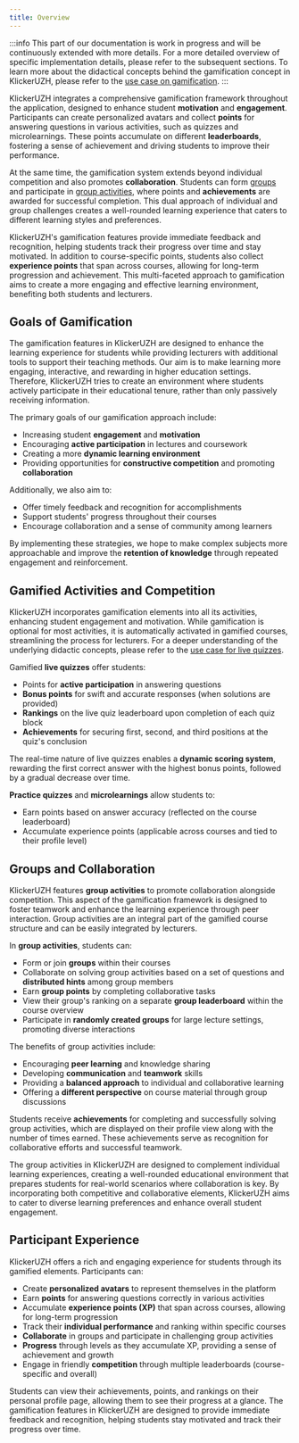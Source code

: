 ```yaml
---
title: Overview
---
```


:::info
This part of our documentation is work in progress and will be continuously extended with more details. For a more detailed overview of specific implementation details, please refer to the subsequent sections. To learn more about the didactical concepts behind the gamification concept in KlickerUZH, please refer to the [use case on gamification](/use_cases/gamification/).
:::

KlickerUZH integrates a comprehensive gamification framework throughout the application, designed to enhance student **motivation** and **engagement**. Participants can create personalized avatars and collect **points** for answering questions in various activities, such as quizzes and microlearnings. These points accumulate on different **leaderboards**, fostering a sense of achievement and driving students to improve their performance.

At the same time, the gamification system extends beyond individual competition and also promotes **collaboration**. Students can form [groups](/student_tutorials/groups_activities/) and participate in [group activities](/tutorials/group_activity/), where points and **achievements** are awarded for successful completion. This dual approach of individual and group challenges creates a well-rounded learning experience that caters to different learning styles and preferences.

KlickerUZH's gamification features provide immediate feedback and recognition, helping students track their progress over time and stay motivated. In addition to course-specific points, students also collect **experience points** that span across courses, allowing for long-term progression and achievement. This multi-faceted approach to gamification aims to create a more engaging and effective learning environment, benefiting both students and lecturers.

## Goals of Gamification

The gamification features in KlickerUZH are designed to enhance the learning experience for students while providing lecturers with additional tools to support their teaching methods. Our aim is to make learning more engaging, interactive, and rewarding in higher education settings. Therefore, KlickerUZH tries to create an environment where students actively participate in their educational tenure, rather than only passively receiving information.

The primary goals of our gamification approach include:

- Increasing student **engagement** and **motivation**
- Encouraging **active participation** in lectures and coursework
- Creating a more **dynamic learning environment**
- Providing opportunities for **constructive competition** and promoting **collaboration**

Additionally, we also aim to:

- Offer timely feedback and recognition for accomplishments
- Support students' progress throughout their courses
- Encourage collaboration and a sense of community among learners

By implementing these strategies, we hope to make complex subjects more approachable and improve the **retention of knowledge** through repeated engagement and reinforcement.

## Gamified Activities and Competition

KlickerUZH incorporates gamification elements into all its activities, enhancing student engagement and motivation. While gamification is optional for most activities, it is automatically activated in gamified courses, streamlining the process for lecturers. For a deeper understanding of the underlying didactic concepts, please refer to the [use case for live quizzes](/use_cases/live_quiz/).

Gamified **live quizzes** offer students:

- Points for **active participation** in answering questions
- **Bonus points** for swift and accurate responses (when solutions are provided)
- **Rankings** on the live quiz leaderboard upon completion of each quiz block
- **Achievements** for securing first, second, and third positions at the quiz's conclusion

The real-time nature of live quizzes enables a **dynamic scoring system**, rewarding the first correct answer with the highest bonus points, followed by a gradual decrease over time.

**Practice quizzes** and **microlearnings** allow students to:

- Earn points based on answer accuracy (reflected on the course leaderboard)
- Accumulate experience points (applicable across courses and tied to their profile level)

## Groups and Collaboration

KlickerUZH features **group activities** to promote collaboration alongside competition. This aspect of the gamification framework is designed to foster teamwork and enhance the learning experience through peer interaction. Group activities are an integral part of the gamified course structure and can be easily integrated by lecturers.

In **group activities**, students can:

- Form or join **groups** within their courses
- Collaborate on solving group activities based on a set of questions and **distributed hints** among group members
- Earn **group points** by completing collaborative tasks
- View their group's ranking on a separate **group leaderboard** within the course overview
- Participate in **randomly created groups** for large lecture settings, promoting diverse interactions

The benefits of group activities include:

- Encouraging **peer learning** and knowledge sharing
- Developing **communication** and **teamwork** skills
- Providing a **balanced approach** to individual and collaborative learning
- Offering a **different perspective** on course material through group discussions

Students receive **achievements** for completing and successfully solving group activities, which are displayed on their profile view along with the number of times earned. These achievements serve as recognition for collaborative efforts and successful teamwork.

The group activities in KlickerUZH are designed to complement individual learning experiences, creating a well-rounded educational environment that prepares students for real-world scenarios where collaboration is key. By incorporating both competitive and collaborative elements, KlickerUZH aims to cater to diverse learning preferences and enhance overall student engagement.

## Participant Experience

KlickerUZH offers a rich and engaging experience for students through its gamified elements. Participants can:

- Create **personalized avatars** to represent themselves in the platform
- Earn **points** for answering questions correctly in various activities
- Accumulate **experience points (XP)** that span across courses, allowing for long-term progression
- Track their **individual performance** and ranking within specific courses
- **Collaborate** in groups and participate in challenging group activities
- **Progress** through levels as they accumulate XP, providing a sense of achievement and growth
- Engage in friendly **competition** through multiple leaderboards (course-specific and overall)

Students can view their achievements, points, and rankings on their personal profile page, allowing them to see their progress at a glance. The gamification features in KlickerUZH are designed to provide immediate feedback and recognition, helping students stay motivated and track their progress over time.
